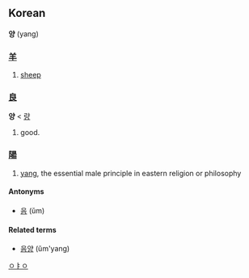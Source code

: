 ==Korean==
'''양''' (yang)
===[[羊]]===
#[[sheep]]
===[[良]]===
'''양''' < [[량]]
#good.

===[[陽]]===
# [[yang]], the essential male principle in eastern religion or philosophy

====Antonyms====
*[[음]] (ŭm)

====Related terms====
*[[음양]] (ŭm'yang)
[[Category:Korean nouns|ㅇㅑㅇ]]